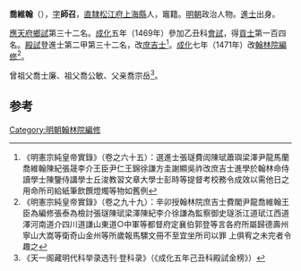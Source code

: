 '''喬維翰'''（{{bd|1435年||？}}），[[表字|字]]'''師召'''，[[直隸|直隸]][[松江府|松江府]][[上海縣|上海縣]]人，竈籍。[[明朝|明朝]]政治人物。[[進士|進士]]出身。

[[應天府|應天府]][[鄉試|鄉試]]第三十二名。[[成化|成化]]五年（1469年）參加乙丑科[[會試|會試]]，得[[貢士|貢士]]第一百四名。[[殿試|殿試]]登進士第二甲第三十二名，改[[庶吉士|庶吉士]]<ref>《明憲宗純皇帝實錄》（卷之六十五）：選進士張璲費訚陳珷蕭璵梁澤尹龍馬蘭喬維翰陳紀張晟李介王臣尹仁王錦徐謙方圭謝顯吳祚改庶吉士進學於翰林命侍讀學士陳鑒侍講學士丘浚教習文章大學士彭時等提督考校務令成效以需他日之用命所司給紙筆飲饌燈燭等物如舊例</ref>。[[成化|成化]]七年（1471年）改[[翰林院編修|翰林院編修]]<ref>《明憲宗純皇帝實錄》（卷之九十九）：辛卯授翰林院庶吉士費閣尹龍喬維翰王臣為編修張泰為檢討張璲陳珷梁澤陳紀李介徐謙為監察御史璲浙江道珷江西道澤河南道介四川道謙山東道○中軍等都督府定襄伯郭登等言各府所屬歸德壽州寧山大嵩等衛奇山金州等所歲報馬騾文冊不至宜坐所司以罪 上俱宥之未完者令趣之</ref>。

曾祖父喬士廉、祖父喬公敏、父亲喬宗岳<ref>《天一阁藏明代科举录选刊·登科录》（《成化五年己丑科殿試金榜》）</ref>。

==参考==
{{reflist}}
{{明朝人物小作品}}
{{成化五年己丑科殿試金榜}}
[[Category:明朝翰林院編修|Category:明朝翰林院編修]]